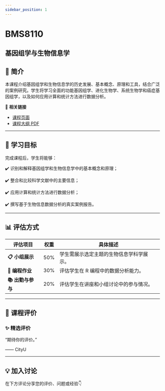 ```yaml
---
sidebar_position: 1
---
```


# BMS8110
## 基因组学与生物信息学

## **📘 简介**
本课程介绍基因组学和生物信息学的历史发展、基本概念、原理和工具，结合广泛的案例研究。学生将学习全面的功能基因组学、进化生物学、系统生物学和癌症基因组学，以及如何应用计算和统计方法进行数据分析。

🔗 **相关链接**
- [课程页面](https://www.cityu.edu.hk/catalogue/pg/202526/course/BMS8110.htm)
- [课程大纲 PDF](https://www.cityu.edu.hk/catalogue/pg/202526/course/BMS8110.pdf)

---

## **🎯 学习目标**

完成课程后，学生将能够：


✔️ 识别和解释基因组学和生物信息学中的基本概念和原理；

✔️ 整合和比较科学文献中的主要信息；

✔️ 应用计算和统计方法进行数据分析；

✔️ 撰写基于生物信息数据分析的真实案例报告。

---

## **📊 评估方式**

| **评估项目**          | **权重** | **具体描述**                                                                                     |
|----------------------|---------|-----------------------------------------------------------------------------------------------|
| **📋 小组展示**        | 50%     | 学生需展示选定主题的生物信息学科学展示。                                                        |
| **📝 编程作业**        | 30%     | 评估学生在 R 编程中的数据分析能力。                                                              |
| **📚 出勤与参与**      | 20%     | 评估学生在讲座和小组讨论中的参与情况。                                                          |

---

## **💬 课程评价**

### ✨ **精选评价**
<div className={commentStyles.commentBox}>
    <p className={commentStyles.commentText}>
        “期待你的评价。”
    </p>
    <p className={commentStyles.commentAuthor}>—— CityU</p>
</div>

---

## **💡 加入讨论**

在下方评论分享您的评价、问题或经验👇
<Utterances />